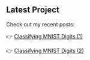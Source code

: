 ## Latest Project

Check out my recent posts:  

👉 [Classifying MNIST Digits (1)](/posts/2025_04_14_MNIST_p1/)

👉 [Classifying MNIST Digits (2)](/posts/2025_04_14_MNIST_p2/)


